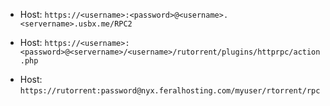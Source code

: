 
<Tabs>

<TabItem value="ultra-rtorrent" label="Ultra.cc">

- Host: `https://<username>:<password>@<username>.<servername>.usbx.me/RPC2`

</TabItem>

<TabItem value="seedhost-rtorrent" label="Seedhost.eu"> 

- Host: `https://<username>:<password>@<servername>/<username>/rutorrent/plugins/httprpc/action.php`

</TabItem>

<TabItem value="feralhosting-rtorrent" label="Feral"> 

- Host: `https://rutorrent:password@nyx.feralhosting.com/myuser/rtorrent/rpc`

</TabItem>

</Tabs>
